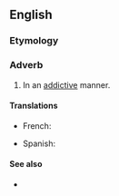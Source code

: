 ==English==

===Etymology===
{{suffix|en|addictive|ly}}

===Adverb===
{{en-adv}}

# In an [[addictive]] manner.

====Translations====
{{trans-top|in an addictive manner}}
* French: {{t|fr|addictivement}}
{{trans-mid}}
* Spanish: {{t|es|adictivamente}}
{{trans-bottom}}

====See also====
* {{l|en|addictingly}}